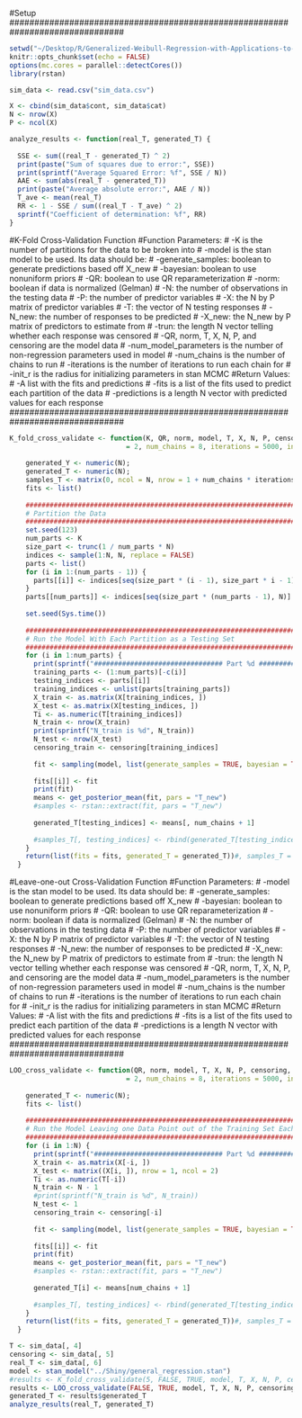 ###############################################################################
#Setup
###############################################################################
```r
setwd("~/Desktop/R/Generalized-Weibull-Regression-with-Applications-to-Survival-Data/Simulated-Data/")
knitr::opts_chunk$set(echo = FALSE)
options(mc.cores = parallel::detectCores())
library(rstan)
```

```r
sim_data <- read.csv("sim_data.csv")

X <- cbind(sim_data$cont, sim_data$cat)
N <- nrow(X)
P <- ncol(X)

```

```r
analyze_results <- function(real_T, generated_T) {
  
  SSE <- sum((real_T - generated_T) ^ 2)
  print(paste("Sum of squares due to error:", SSE))
  print(sprintf("Average Squared Error: %f", SSE / N))
  AAE <- sum(abs(real_T - generated_T))
  print(paste("Average absolute error:", AAE / N))
  T_ave <- mean(real_T)
  RR <- 1 - SSE / sum((real_T - T_ave) ^ 2) 
  sprintf("Coefficient of determination: %f", RR)
}
```

###############################################################################
#K-Fold Cross-Validation Function
#Function Parameters:
# -K is the number of partitions for the data to be broken into
# -model is the stan model to be used. Its data should be: 
#       -generate_samples: boolean to generate predictions based off X_new
#       -bayesian: boolean to use nonuniform priors
#       -QR: boolean to use QR reparameterization
#       -norm: boolean if data is normalized (Gelman)
#       -N: the number of observations in the testing data
#       -P: the number of predictor variables
#       -X: the N by P matrix of predictor variables
#       -T: the vector of N testing responses
#       -N_new: the number of responses to be predicted
#       -X_new: the N_new by P matrix of predictors to estimate from
#       -trun: the length N vector telling whether each response was censored
# -QR, norm, T, X, N, P, and censoring are the model data
# -num_model_parameters is the number of non-regression parameters used in model
# -num_chains is the number of chains to run
# -iterations is the number of iterations to run each chain for
# -init_r is the radius for initializing parameters in stan MCMC
#Return Values:
# -A list with the fits and predictions
# -fits is a list of the fits used to predict each partition of the data
# -predictions is a length N vector with predicted values for each response
###############################################################################
```r
K_fold_cross_validate <- function(K, QR, norm, model, T, X, N, P, censoring, num_model_parameters
                             = 2, num_chains = 8, iterations = 5000, init_r = 2) {
    
    generated_Y <- numeric(N);
    generated_T <- numeric(N);
    samples_T <- matrix(0, ncol = N, nrow = 1 + num_chains * iterations / 2)
    fits <- list()
    
    #############################################################################
    # Partition the Data
    #############################################################################
    set.seed(123)
    num_parts <- K
    size_part <- trunc(1 / num_parts * N)
    indices <- sample(1:N, N, replace = FALSE)
    parts <- list()
    for (i in 1:(num_parts - 1)) {
      parts[[i]] <- indices[seq(size_part * (i - 1), size_part * i - 1)]
    }
    parts[[num_parts]] <- indices[seq(size_part * (num_parts - 1), N)]
    
    set.seed(Sys.time())
    
    #############################################################################
    # Run the Model With Each Partition as a Testing Set
    #############################################################################
    for (i in 1:num_parts) {
      print(sprintf("################################ Part %d ################################", i))
      training_parts <- (1:num_parts)[-c(i)]
      testing_indices <- parts[[i]]
      training_indices <- unlist(parts[training_parts])
      X_train <- as.matrix(X[training_indices, ])
      X_test <- as.matrix(X[testing_indices, ])
      Ti <- as.numeric(T[training_indices])
      N_train <- nrow(X_train)
      print(sprintf("N_train is %d", N_train))
      N_test <- nrow(X_test)
      censoring_train <- censoring[training_indices]
      
      fit <- sampling(model, list(generate_samples = TRUE, bayesian = TRUE, QR = QR, norm = norm, N = N_train, X = X_train, T = Ti, P = P, N_new = N_test, X_new = X_test, trun = censoring_train), iter = iterations, chains = num_chains, init_r = init_r)
      
      fits[[i]] <- fit
      print(fit)
      means <- get_posterior_mean(fit, pars = "T_new")
      #samples <- rstan::extract(fit, pars = "T_new")
      
      generated_T[testing_indices] <- means[, num_chains + 1]
      
      #samples_T[, testing_indices] <- rbind(generated_T[testing_indices], matrix(unlist(samples), byrow = FALSE, ncol = N_test))
    }
    return(list(fits = fits, generated_T = generated_T))#, samples_T = samples_T))
  }
```

###############################################################################
#Leave-one-out Cross-Validation Function
#Function Parameters:
# -model is the stan model to be used. Its data should be: 
#       -generate_samples: boolean to generate predictions based off X_new
#       -bayesian: boolean to use nonuniform priors
#       -QR: boolean to use QR reparameterization
#       -norm: boolean if data is normalized (Gelman)
#       -N: the number of observations in the testing data
#       -P: the number of predictor variables
#       -X: the N by P matrix of predictor variables
#       -T: the vector of N testing responses
#       -N_new: the number of responses to be predicted
#       -X_new: the N_new by P matrix of predictors to estimate from
#       -trun: the length N vector telling whether each response was censored
# -QR, norm, T, X, N, P, and censoring are the model data
# -num_model_parameters is the number of non-regression parameters used in model
# -num_chains is the number of chains to run
# -iterations is the number of iterations to run each chain for
# -init_r is the radius for initializing parameters in stan MCMC
#Return Values:
# -A list with the fits and predictions
# -fits is a list of the fits used to predict each partition of the data
# -predictions is a length N vector with predicted values for each response
###############################################################################
```r
LOO_cross_validate <- function(QR, norm, model, T, X, N, P, censoring, num_model_parameters
                             = 2, num_chains = 8, iterations = 5000, init_r = 2) {
    
    generated_T <- numeric(N);
    fits <- list()
    
    #############################################################################
    # Run the Model Leaving one Data Point out of the Training Set Each Iteration
    #############################################################################
    for (i in 1:N) {
      print(sprintf("################################ Part %d ################################", i))
      X_train <- as.matrix(X[-i, ])
      X_test <- matrix((X[i, ]), nrow = 1, ncol = 2)
      Ti <- as.numeric(T[-i])
      N_train <- N - 1
      #print(sprintf("N_train is %d", N_train))
      N_test <- 1
      censoring_train <- censoring[-i]
      
      fit <- sampling(model, list(generate_samples = TRUE, bayesian = TRUE, QR = QR, norm = norm, N = N_train, X = X_train, T = Ti, P = P, N_new = N_test, X_new = X_test, trun = censoring_train), iter = iterations, chains = num_chains, init_r = init_r)
      
      fits[[i]] <- fit
      print(fit)
      means <- get_posterior_mean(fit, pars = "T_new")
      #samples <- rstan::extract(fit, pars = "T_new")
      
      generated_T[i] <- means[num_chains + 1]
      
      #samples_T[, testing_indices] <- rbind(generated_T[testing_indices], matrix(unlist(samples), byrow = FALSE, ncol = N_test))
    }
    return(list(fits = fits, generated_T = generated_T))#, samples_T = samples_T))
  }
```

```r
T <- sim_data[, 4]
censoring <- sim_data[, 5]
real_T <- sim_data[, 6]
model <- stan_model("../Shiny/general_regression.stan")
#results <- K_fold_cross_validate(5, FALSE, TRUE, model, T, X, N, P, censoring)
results <- LOO_cross_validate(FALSE, TRUE, model, T, X, N, P, censoring)
generated_T <- results$generated_T
analyze_results(real_T, generated_T)
```

